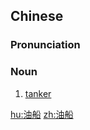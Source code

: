 ==Chinese==
{{zh-forms}}

===Pronunciation===
{{zh-pron
|m=yóuchuán
|w=3hhieu zoe
|cat=n
}}

===Noun===
{{zh-noun}}

# [[tanker]] {{gloss|vessel}}

[[hu:油船]]
[[zh:油船]]
